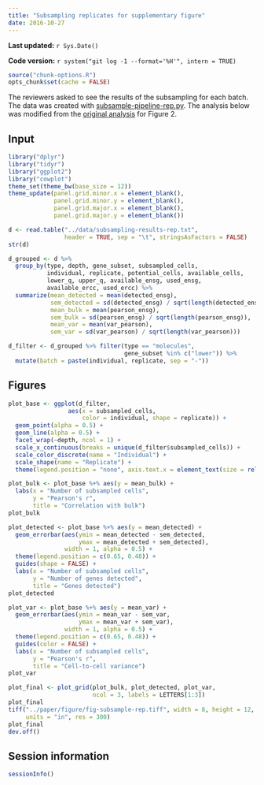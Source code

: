 ```yaml
---
title: "Subsampling replicates for supplementary figure"
date: 2016-10-27
---
```


**Last updated:** `r Sys.Date()`

**Code version:** `r system("git log -1 --format='%H'", intern = TRUE)`

```r
source("chunk-options.R")
opts_chunk$set(cache = FALSE)
```

The reviewers asked to see the results of the subsampling for each batch.
The data was created with [subsample-pipeline-rep.py](https://github.com/jdblischak/singleCellSeq/blob/master/code/subsample-pipeline-rep.py).
The analysis below was modified from the [original analysis](subsample-final.html) for Figure 2.

## Input

```r
library("dplyr")
library("tidyr")
library("ggplot2")
library("cowplot")
theme_set(theme_bw(base_size = 12))
theme_update(panel.grid.minor.x = element_blank(),
             panel.grid.minor.y = element_blank(),
             panel.grid.major.x = element_blank(),
             panel.grid.major.y = element_blank())
```

```r
d <- read.table("../data/subsampling-results-rep.txt",
                header = TRUE, sep = "\t", stringsAsFactors = FALSE)
str(d)
```

```r
d_grouped <- d %>%
  group_by(type, depth, gene_subset, subsampled_cells,
           individual, replicate, potential_cells, available_cells,
           lower_q, upper_q, available_ensg, used_ensg,
           available_ercc, used_ercc) %>%
  summarize(mean_detected = mean(detected_ensg),
            sem_detected = sd(detected_ensg) / sqrt(length(detected_ensg)),
            mean_bulk = mean(pearson_ensg),
            sem_bulk = sd(pearson_ensg) / sqrt(length(pearson_ensg)),
            mean_var = mean(var_pearson),
            sem_var = sd(var_pearson) / sqrt(length(var_pearson)))
```

```r
d_filter <- d_grouped %>% filter(type == "molecules",
                                 gene_subset %in% c("lower")) %>%
  mutate(batch = paste(individual, replicate, sep = "-"))
```

## Figures

```r
plot_base <- ggplot(d_filter,
                 aes(x = subsampled_cells,
                     color = individual, shape = replicate)) +
  geom_point(alpha = 0.5) +
  geom_line(alpha = 0.5) +
  facet_wrap(~depth, ncol = 1) +
  scale_x_continuous(breaks = unique(d_filter$subsampled_cells)) +
  scale_color_discrete(name = "Individual") +
  scale_shape(name = "Replicate") +
  theme(legend.position = "none", axis.text.x = element_text(size = rel(0.75)))
```

```r
plot_bulk <- plot_base %+% aes(y = mean_bulk) +
  labs(x = "Number of subsampled cells",
       y = "Pearson's r",
       title = "Correlation with bulk")
plot_bulk
```

```r
plot_detected <- plot_base %+% aes(y = mean_detected) +
  geom_errorbar(aes(ymin = mean_detected - sem_detected,
                    ymax = mean_detected + sem_detected),
                width = 1, alpha = 0.5) +
  theme(legend.position = c(0.65, 0.48)) +
  guides(shape = FALSE) +
  labs(x = "Number of subsampled cells",
       y = "Number of genes detected",
       title = "Genes detected")
plot_detected
```

```r
plot_var <- plot_base %+% aes(y = mean_var) +
  geom_errorbar(aes(ymin = mean_var - sem_var,
                    ymax = mean_var + sem_var),
                width = 1, alpha = 0.5) +
  theme(legend.position = c(0.65, 0.48)) +
  guides(color = FALSE) +
  labs(x = "Number of subsampled cells",
       y = "Pearson's r",
       title = "Cell-to-cell variance")
plot_var
```

```r
plot_final <- plot_grid(plot_bulk, plot_detected, plot_var,
                        ncol = 3, labels = LETTERS[1:3])
plot_final
tiff("../paper/figure/fig-subsample-rep.tiff", width = 8, height = 12,
     units = "in", res = 300)
plot_final
dev.off()
```

## Session information

```r
sessionInfo()
```
